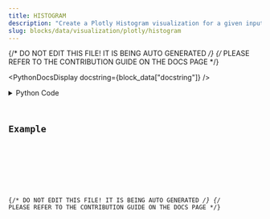 ```yaml
---
title: HISTOGRAM
description: "Create a Plotly Histogram visualization for a given input DataContainer."
slug: blocks/data/visualization/plotly/histogram
---
```


{/* DO NOT EDIT THIS FILE! IT IS BEING AUTO GENERATED */}
{/* PLEASE REFER TO THE CONTRIBUTION GUIDE ON THE DOCS PAGE */}


<PythonDocsDisplay docstring={block_data["docstring"]} />
<details>
<summary>Python Code</summary>



<Code code={pythonCode} lang="py" wrap theme="dracula" />

[Find this Flojoy Block on GitHub](https://github.com/flojoy-ai/blocks/blob/main/blocks/DATA/VISUALIZATION/PLOTLY/HISTOGRAM/HISTOGRAM.py)

</details>

## Example


<GetHelpWidget />


<AppDisplay app={app} blockName="HISTOGRAM" client:visible />


<Example />

{/* DO NOT EDIT THIS FILE! IT IS BEING AUTO GENERATED */}
{/* PLEASE REFER TO THE CONTRIBUTION GUIDE ON THE DOCS PAGE */}
